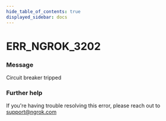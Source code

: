 ```yaml
---
hide_table_of_contents: true
displayed_sidebar: docs
---
```



# ERR_NGROK_3202

### Message

Circuit breaker tripped

<ErrorDetails error="err_ngrok_3202" />

### Further help

If you're having trouble resolving this error, please reach out to [support@ngrok.com](mailto:support@ngrok.com?subject=Help%20with%20ERR_NGROK_3202)


